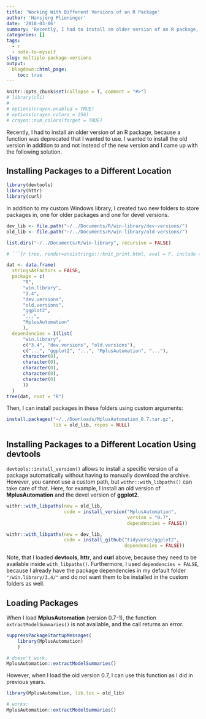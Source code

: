 ```yaml
---
title: 'Working With Different Versions of an R Package'
author: 'Hansjörg Plieninger'
date: '2018-03-06'
summary: 'Recently, I had to install an older version of an R package, because a function was deprecated that I wanted to use. I wanted to install the old version in addition to and not instead of the new version and I came up with the following solution.'
categories: []
tags:
  - r
  - note-to-myself
slug: multiple-package-versions
output:
  blogdown::html_page:
    toc: true
---
```


```r
knitr::opts_chunk$set(collapse = T, comment = "#>")
# library(cli)
# 
# options(crayon.enabled = TRUE)
# options(crayon.colors = 256)
# crayon::num_colors(forget = TRUE)
```

Recently, I had to install an older version of an R package, because a function was deprecated that I wanted to use.
I wanted to install the old version in addition to and not instead of the new version and I came up with the following solution.

## Installing Packages to a Different Location

```r
library(devtools)
library(httr)
library(curl)
```

In addition to my custom Windows library, I created two new folders to store packages in, one for older packages and one for devel versions.

```r
dev_lib <- file.path("~/../Documents/R/win-library/dev-versions/")
old_lib <- file.path("~/../Documents/R/win-library/old-versions/")

list.dirs("~/../Documents/R/win-library", recursive = FALSE)
```



```r

# ```{r tree, render=ansistrings:::knit_print.html, eval = F, include = F}

dat <- data.frame(
  stringsAsFactors = FALSE,
  package = c(
      "R",
      "win.library",
      "3.4",
      "dev.versions",
      "old.versions",
      "ggplot2",
      "...",
      "MplusAutomation"
      ),
  dependencies = I(list(
      "win.library",
      c("3.4", "dev.versions", "old.versions"),
      c("...", "ggplot2", "...", "MplusAutomation", "..."),
      character(0),
      character(0),
      character(0),
      character(0),
      character(0)
      ))
  )
tree(dat, root = "R")
```

Then, I can install packages in these folders using custom arguments:
 
```r
install.packages("~/../Downloads/MplusAutomation_0.7.tar.gz",
                 lib = old_lib, repos = NULL)
```

## Installing Packages to a Different Location Using devtools

`devtools::install_version()` allows to install a specific version of a package automatically without having to manually download the archive.
However, you cannot use a custom path, but `withr::with_libpaths()` can take care of that. Here, for example, I install an old version of **MplusAutomation** and the devel version of **ggplot2**.

```r
withr::with_libpaths(new = old_lib,
                     code = install_version("MplusAutomation",
                                            version = "0.7",
                                            dependencies = FALSE))
``` 

```r
withr::with_libpaths(new = dev_lib,
                     code = install_github("tidyverse/ggplot2",
                                           dependencies = FALSE))
```

Note, that I loaded **devtools**, **httr**, and **curl** above, because they need to be available inside `with_libpaths()`. Furthermore, I used `dependencies = FALSE`, because I already have the package dependencies in my default folder `"/win.library/3.4/"` and do not want them to be installed in the custom folders as well.

## Loading Packages

When I load **MplusAutomation** (version 0.7-1), the function `extractModelSummaries()` is not available, and the call returns an error.

```r
suppressPackageStartupMessages(
    library(MplusAutomation)
    )

# doesn't work:
MplusAutomation::extractModelSummaries()
```

However, when I load the old version 0.7, I can use this function as I did in previous years.

```r
library(MplusAutomation, lib.loc = old_lib)

# works:
MplusAutomation::extractModelSummaries()
```
